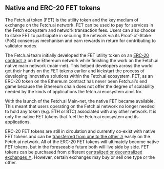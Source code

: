 ## Native and ERC-20 FET tokens

The Fetch.ai token (FET) is the utility token and the key medium of exchange on the Fetch.ai network. FET can be used to pay for services in the Fetch ecosystem and network transaction fees. Users can also choose to stake FET to participate in securing the network via its Proof-of-Stake (PoS) consensus mechanism and earn rewards in return for contributing to validator nodes.
 
The Fetch.ai team initially developed the FET utility token on an [ERC-20 contract ↗️](https://etherscan.io/token/0xaea46A60368A7bD060eec7DF8CBa43b7EF41Ad85) on the Ethereum network while finishing the work on the Fetch.ai native main network (main-net). This helped developers across the world get their hands on the FET tokens earlier and kickstart the process of developing innovative solutions within the Fetch.ai ecosystem. FET, as an ERC-20 token on the Ethereum contract has never been Fetch.ai's end game because the Ethereum chain does not offer the degree of scalability needed by the kinds of applications the fetch.ai ecosystem aims for.

With the launch of the Fetch.ai Main-net, the native FET became available. This meant that users operating on the Fetch.ai network no longer needed to hold any token (e.g. ETH or BTC) associated with any other network. It is only the native FET tokens that fuel the Fetch.ai ecosystem and its applications.

ERC-20 FET tokens are still in circulation and currently co-exist with native FET tokens and can be [transferred from one to the other ↗️](/guides/fetch-network/how-to-convert-fet-to-and-from-erc20.mdx) easily on the Fetch.ai network. All of the ERC-20 FET tokens will ultimately become native FET tokens, but in the foreseeable future both will live side by side. FET tokens can be purchased from different [centralized or decentralized exchanges ↗️](https://fetch-ai.network/get-fet/). However, certain exchanges may buy or sell one type or the other.

